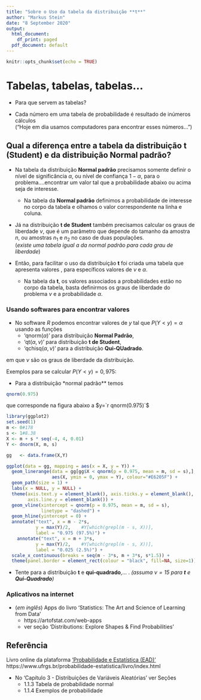 ```yaml
---
title: "Sobre o Uso da tabela da distribuição **t**"
author: "Markus Stein"
date: "8 September 2020"
output:
  html_document:
    df_print: paged
  pdf_document: default
---
```


```r
knitr::opts_chunk$set(echo = TRUE)
```

# Tabelas, tabelas, tabelas...
* Para que servem as tabelas?  

* Cada número em uma tabela de probabilidade é resultado de inúmeros cálculos  
("Hoje em dia usamos computadores para encontrar esses números...")  

## Qual a diferença entre a tabela da distribuição **t  (Student)** e da distribuição **Normal padrão**?

* Na tabela da distribuição **Normal padrão** precisamos somente definir o nível de significância $\alpha$, ou nível de confiança $1-\alpha$, para o problema....encontrar um valor tal que a probabilidade abaixo ou acima seja de interesse.  
    + Na tabela da **Normal padrão** definimos a probabilidade de interesse no corpo da tabela e olhamos o valor correspondente na linha e coluna.  

* Já na distribuição **t de Student** também precisamos calcular os graus de liberdade $\nu$, que é um parâmetro que depende do tamanho da amostra $n$, ou amostras $n_1$ e $n_2$ no caso de duas populações.  
(*existe uma tabela igual a da normal padrão para cada grau de liberdade*)

* Então, para facilitar o uso da distribuição **t** foi criada uma tabela que apresenta valores , para específicos valores de $\nu$ e $\alpha$.
    + Na tabela da **t**, os valores associados a probabilidades estão no corpo da tabela, basta definirmos os graus de liberdade do problema $\nu$ e a probabilidade $\alpha$.  


### Usando softwares para encontrar valores
* No software *R* podemos encontrar valores de $y$ tal que $P(Y < y) = \alpha$ usando as funções   
    + 'qnorm($\alpha$)' para distribuição **Normal Padrão**,  
    + 'qt($\alpha, \nu$)' para distribuição **t de Student**,    
    + 'qchisq($\alpha, \nu$)' para a distribuição **Qui-QUadrado**.  


em que $\nu$ são os graus de liberdade da distribuição.  

\clearpage
Exemplos para se calcular $P(Y < y) = 0,975$:

* Para a distribuição *normal padrão** temos

```r
qnorm(0.975)
```

que corresponde na figura abaixo a $y=`r qnorm(0.975)`$  

```r
library(ggplot2)
set.seed(1)
m <- 0#178
s <- 1#8.38
X <- m + s * seq(-4, 4, 0.01)
Y <- dnorm(X, m, s)

gg   <- data.frame(X,Y)

ggplot(data = gg, mapping = aes(x = X, y = Y)) + 
  geom_linerange(data = gg[gg$X < qnorm(p = 0.975, mean = m, sd = s),], 
                 aes(X, ymin = 0, ymax = Y), colour="#E6205F") + 
  geom_path(size = 1) +
  labs(x = NULL, y = NULL) + 
  theme(axis.text.y = element_blank(), axis.ticks.y = element_blank(), 
        axis.line.y = element_blank()) + 
  geom_vline(xintercept = qnorm(p = 0.975, mean = m, sd = s), 
             linetype = "dashed") + 
  geom_hline(yintercept = 0) + 
  annotate("text", x = m - 2*s, 
           y = max(Y)/2,    #Y[which(grepl(m - s, X))], 
           label = "0.975 (97.5%)") + 
    annotate("text", x = m + 3*s, 
           y = max(Y)/2,    #Y[which(grepl(m - s, X))], 
           label = "0.025 (2.5%)") + 
  scale_x_continuous(breaks = seq(m - 3*s, m + 3*s, s*1.5)) +
  theme(panel.border = element_rect(colour = "black", fill=NA, size=1))
```


* Tente para a distribuição **t** e **qui-quadrado**,... . *(assuma $\nu = 15$ para **t** e **Qui-Quadrado**)*

### Aplicativos na internet  

* (*em inglês*) Apps do livro 'Statistics: The Art and Science of Learning from Data'
    + https://artofstat.com/web-apps
    + ver seção 'Distributions: Explore Shapes & Find Probabilities'

<!-- https://www.statsandr.com/blog/ - blog com analises... -->


## Referência

Livro online da plataforma ['Probabilidade e Estatística (EAD)'](https://www.ufrgs.br/probabilidade-estatistica/livro/index.html)
https://www.ufrgs.br/probabilidade-estatistica/livro/index.html

* No 'Capítulo 3 - Distribuições de Variáveis Aleatórias' ver Seções   
    + 1.1.3 Tabela de probabilidade normal   
    + 1.1.4 Exemplos de probabilidade  
